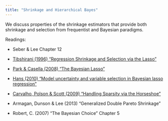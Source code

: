 ```yaml
---
title: "Shrinkage and Hierarchical Bayes"
---
```


We discuss properties of the shrinkage estimators that provide both shrinkage and selection from frequentist and Bayesian paradigms. 

Readings:


- Seber & Lee Chapter  12

- [Tibshirani (1996) "Regression Shrinkage and Selection via the Lasso"](https://www.jstor.org/stable/2346178) 

- [Park & Casella (2008) "The Bayesian Lasso"](https://www.tandfonline.com/doi/epdf/10.1198/016214508000000337?needAccess=true)

- [Hans (2010) "Model uncertainty and variable selection in Bayesian lasso regression"](hans-2010-bayesian-lasso.pdf)

- [Carvalho, Polson & Scott (2009) "Handling Sparsity via the Horseshoe"](https://www.jstor.org/stable/25734098)

- Armagan, Dunson & Lee (2013) "Generalized Double Pareto Shrinkage"


- Robert, C. (2007) "The Bayesian Choice" Chapter 5
